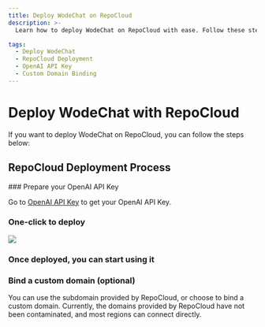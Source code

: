 ```yaml
---
title: Deploy WodeChat on RepoCloud
description: >-
  Learn how to deploy WodeChat on RepoCloud with ease. Follow these steps to prepare your OpenAI API Key, deploy the application, and start using it. Optional: Bind a custom domain for a personalized touch.

tags:
  - Deploy WodeChat
  - RepoCloud Deployment
  - OpenAI API Key
  - Custom Domain Binding
---
```


# Deploy WodeChat with RepoCloud

If you want to deploy WodeChat on RepoCloud, you can follow the steps below:

## RepoCloud Deployment Process

<Steps>
  ### Prepare your OpenAI API Key

  Go to [OpenAI API Key](https://platform.openai.com/account/api-keys) to get your OpenAI API Key.

  ### One-click to deploy

  [![][deploy-button-image]][deploy-link]

  ### Once deployed, you can start using it

  ### Bind a custom domain (optional)

  You can use the subdomain provided by RepoCloud, or choose to bind a custom domain. Currently, the domains provided by RepoCloud have not been contaminated, and most regions can connect directly.
</Steps>

[deploy-button-image]: https://d16t0pc4846x52.cloudfront.net/deploy.svg
[deploy-link]: https://repocloud.io/details/?app_id=248
